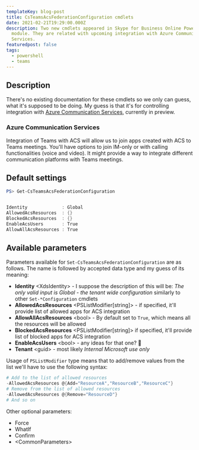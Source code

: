 ```yaml
---
templateKey: blog-post
title: CsTeamsAcsFederationConfiguration cmdlets
date: 2021-02-21T19:29:00.000Z
description: Two new cmdlets appeared in Skype for Business Online PowerShell
  module. They are related with upcoming integration with Azure Communication
  Services.
featuredpost: false
tags:
  - powershell
  - teams
---
```

## Description

There's no existing documentation for these cmdlets so we only can guess, what it's supposed to be doing. My guess is that it's for controlling integration with [Azure Communication Services](https://azure.microsoft.com/en-us/services/communication-services/), currently in preview.

### Azure Communication Services

Integration of Teams with ACS will allow us to join apps created with ACS to Teams meetings. You'll have options to join IM-only or with calling functionalities (voice and video). It might provide a way to integrate different communication platforms with Teams meetings.

## Default settings

```powershell
PS> Get-CsTeamsAcsFederationConfiguration


Identity             : Global
AllowedAcsResources  : {}
BlockedAcsResources  : {}
EnableAcsUsers       : True
AllowAllAcsResources : True
```

## Available parameters

Parameters available for `Set-CsTeamsAcsFederationConfiguration` are as follows. The name is followed by accepted data type and my guess of its meaning:

* **Identity** <XdsIdentity\> - I suppose the description of this will be: *The only valid input is Global - the tenant wide configuration* similarly to other `Set-*Configuration` cmdlets
* **AllowedAcsResources** <PSListModifier[string]\> - if specified, it'll provide list of allowed apps for ACS integration
* **AllowAllAcsResources** <bool\> - By default set to `True`, which means all the resources will be allowed
* **BlockedAcsResources** <PSListModifier[string]\> if specified, it'll provide list of blocked apps for ACS integration
* **EnableAcsUsers** <bool\> - any ideas for that one? 🤔
* **Tenant** <guid\> - most likely *Internal Microsoft use only*

Usage of `PSListModifier` type means that to add/remove values from the list we'll have to use the following syntax:

```powershell
# Add to the list of allowed resources
-AllowedAcsResources @{Add="ResourceA","ResourceB","ResourceC"}
# Remove from the list of allowed resources
-AllowedAcsResources @{Remove="ResourceD"}
# And so on
```

Other optional parameters:

* Force
* WhatIf
* Confirm
* <CommonParameters\>

